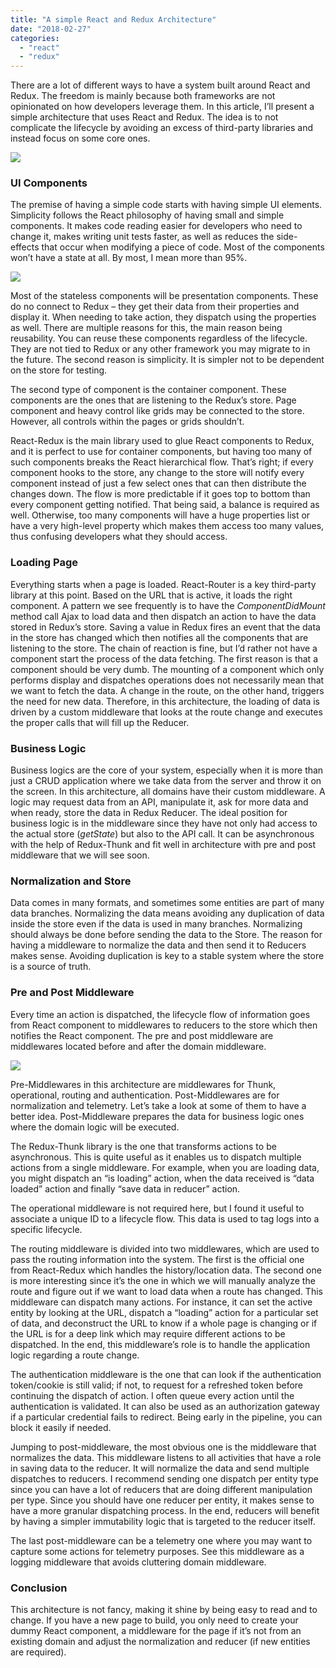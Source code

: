 ```yaml
---
title: "A simple React and Redux Architecture"
date: "2018-02-27"
categories: 
  - "react"
  - "redux"
---
```


There are a lot of different ways to have a system built around React and Redux. The freedom is mainly because both frameworks are not opinionated on how developers leverage them. In this article, I’ll present a simple architecture that uses React and Redux. The idea is to not complicate the lifecycle by avoiding an excess of third-party libraries and instead focus on some core ones.

![](images/ReactReduxLifeCycle.png)

### UI Components

The premise of having a simple code starts with having simple UI elements. Simplicity follows the React philosophy of having small and simple components. It makes code reading easier for developers who need to change it, makes writing unit tests faster, as well as reduces the side-effects that occur when modifying a piece of code. Most of the components won’t have a state at all. By most, I mean more than 95%.

![](images/ComponentTopDown.png)

Most of the stateless components will be presentation components. These do no connect to Redux – they get their data from their properties and display it. When needing to take action, they dispatch using the properties as well. There are multiple reasons for this, the main reason being reusability. You can reuse these components regardless of the lifecycle. They are not tied to Redux or any other framework you may migrate to in the future. The second reason is simplicity. It is simpler not to be dependent on the store for testing.

The second type of component is the container component. These components are the ones that are listening to the Redux’s store. Page component and heavy control like grids may be connected to the store. However, all controls within the pages or grids shouldn’t.

React-Redux is the main library used to glue React components to Redux, and it is perfect to use for container components, but having too many of such components breaks the React hierarchical flow. That’s right; if every component hooks to the store, any change to the store will notify every component instead of just a few select ones that can then distribute the changes down. The flow is more predictable if it goes top to bottom than every component getting notified. That being said, a balance is required as well. Otherwise, too many components will have a huge properties list or have a very high-level property which makes them access too many values, thus confusing developers what they should access.

### Loading Page

Everything starts when a page is loaded. React-Router is a key third-party library at this point. Based on the URL that is active, it loads the right component. A pattern we see frequently is to have the _ComponentDidMount_ method call Ajax to load data and then dispatch an action to have the data stored in Redux’s store. Saving a value in Redux fires an event that the data in the store has changed which then notifies all the components that are listening to the store. The chain of reaction is fine, but I’d rather not have a component start the process of the data fetching. The first reason is that a component should be very dumb. The mounting of a component which only performs display and dispatches operations does not necessarily mean that we want to fetch the data. A change in the route, on the other hand, triggers the need for new data. Therefore, in this architecture, the loading of data is driven by a custom middleware that looks at the route change and executes the proper calls that will fill up the Reducer.

### Business Logic

Business logics are the core of your system, especially when it is more than just a CRUD application where we take data from the server and throw it on the screen. In this architecture, all domains have their custom middleware. A logic may request data from an API, manipulate it, ask for more data and when ready, store the data in Redux Reducer. The ideal position for business logic is in the middleware since they have not only had access to the actual store (_getState_) but also to the API call. It can be asynchronous with the help of Redux-Thunk and fit well in architecture with pre and post middleware that we will see soon.

### Normalization and Store

Data comes in many formats, and sometimes some entities are part of many data branches. Normalizing the data means avoiding any duplication of data inside the store even if the data is used in many branches. Normalizing should always be done before sending the data to the Store. The reason for having a middleware to normalize the data and then send it to Reducers makes sense. Avoiding duplication is key to a stable system where the store is a source of truth.

### Pre and Post Middleware

Every time an action is dispatched, the lifecycle flow of information goes from React component to middlewares to reducers to the store which then notifies the React component. The pre and post middleware are middlewares located before and after the domain middleware.

![](images/Middlewares.png)

Pre-Middlewares in this architecture are middlewares for Thunk, operational, routing and authentication. Post-Middlewares are for normalization and telemetry. Let’s take a look at some of them to have a better idea. Post-Middleware prepares the data for business logic ones where the domain logic will be executed.

The Redux-Thunk library is the one that transforms actions to be asynchronous. This is quite useful as it enables us to dispatch multiple actions from a single middleware. For example, when you are loading data, you might dispatch an “is loading” action, when the data received is “data loaded” action and finally “save data in reducer” action.

The operational middleware is not required here, but I found it useful to associate a unique ID to a lifecycle flow. This data is used to tag logs into a specific lifecycle.

The routing middleware is divided into two middlewares, which are used to pass the routing information into the system. The first is the official one from React-Redux which handles the history/location data. The second one is more interesting since it’s the one in which we will manually analyze the route and figure out if we want to load data when a route has changed. This middleware can dispatch many actions. For instance, it can set the active entity by looking at the URL, dispatch a “loading” action for a particular set of data, and deconstruct the URL to know if a whole page is changing or if the URL is for a deep link which may require different actions to be dispatched. In the end, this middleware’s role is to handle the application logic regarding a route change.

The authentication middleware is the one that can look if the authentication token/cookie is still valid; if not, to request for a refreshed token before continuing the dispatch of action. I often queue every action until the authentication is validated. It can also be used as an authorization gateway if a particular credential fails to redirect. Being early in the pipeline, you can block it easily if needed.

Jumping to post-middleware, the most obvious one is the middleware that normalizes the data. This middleware listens to all activities that have a role in saving data to the reducer. It will normalize the data and send multiple dispatches to reducers. I recommend sending one dispatch per entity type since you can have a lot of reducers that are doing different manipulation per type. Since you should have one reducer per entity, it makes sense to have a more granular dispatching process. In the end, reducers will benefit by having a simpler immutability logic that is targeted to the reducer itself.

The last post-middleware can be a telemetry one where you may want to capture some actions for telemetry purposes. See this middleware as a logging middleware that avoids cluttering domain middleware.

### Conclusion

This architecture is not fancy, making it shine by being easy to read and to change. If you have a new page to build, you only need to create your dummy React component, a middleware for the page if it’s not from an existing domain and adjust the normalization and reducer (if new entities are required).
